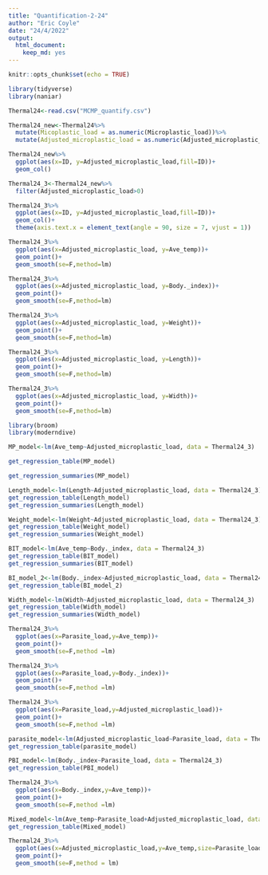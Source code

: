 ```yaml
---
title: "Quantification-2-24"
author: "Eric Coyle"
date: "24/4/2022"
output: 
  html_document: 
    keep_md: yes
---
```


```r
knitr::opts_chunk$set(echo = TRUE)
```

```r
library(tidyverse)
library(naniar)
```
```r
Thermal24<-read.csv("MCMP_quantify.csv")
```

```r
Thermal24_new<-Thermal24%>%
  mutate(Micoplastic_load = as.numeric(Microplastic_load))%>%
  mutate(Adjusted_microplastic_load = as.numeric(Adjusted_microplastic_load))
```
```r
Thermal24_new%>%
  ggplot(aes(x=ID, y=Adjusted_microplastic_load,fill=ID))+
  geom_col()
```

```r
Thermal24_3<-Thermal24_new%>%
  filter(Adjusted_microplastic_load>0)
```

```r
Thermal24_3%>%
  ggplot(aes(x=ID, y=Adjusted_microplastic_load,fill=ID))+
  geom_col()+
  theme(axis.text.x = element_text(angle = 90, size = 7, vjust = 1))
```

```r
Thermal24_3%>%
  ggplot(aes(x=Adjusted_microplastic_load, y=Ave_temp))+
  geom_point()+
  geom_smooth(se=F,method=lm)
```
```r
Thermal24_3%>%
  ggplot(aes(x=Adjusted_microplastic_load, y=Body._index))+
  geom_point()+
  geom_smooth(se=F,method=lm)
```
```r
Thermal24_3%>%
  ggplot(aes(x=Adjusted_microplastic_load, y=Weight))+
  geom_point()+
  geom_smooth(se=F,method=lm)
```
```r
Thermal24_3%>%
  ggplot(aes(x=Adjusted_microplastic_load, y=Length))+
  geom_point()+
  geom_smooth(se=F,method=lm)
```
```r
Thermal24_3%>%
  ggplot(aes(x=Adjusted_microplastic_load, y=Width))+
  geom_point()+
  geom_smooth(se=F,method=lm)
```
```r
library(broom)
library(moderndive)
```


```r
MP_model<-lm(Ave_temp~Adjusted_microplastic_load, data = Thermal24_3)
```

```r
get_regression_table(MP_model)
```
```r
get_regression_summaries(MP_model)
```
```r
Length_model<-lm(Length~Adjusted_microplastic_load, data = Thermal24_3)
get_regression_table(Length_model)
get_regression_summaries(Length_model)
```
```r
Weight_model<-lm(Weight~Adjusted_microplastic_load, data = Thermal24_3)
get_regression_table(Weight_model)
get_regression_summaries(Weight_model)
```



```r
BIT_model<-lm(Ave_temp~Body._index, data = Thermal24_3)
get_regression_table(BIT_model)
get_regression_summaries(BIT_model)
```

```r
BI_model_2<-lm(Body._index~Adjusted_microplastic_load, data = Thermal24_3)
get_regression_table(BI_model_2)
```
```r
Width_model<-lm(Width~Adjusted_microplastic_load, data = Thermal24_3)
get_regression_table(Width_model)
get_regression_summaries(Width_model)
```
```r
Thermal24_3%>%
  ggplot(aes(x=Parasite_load,y=Ave_temp))+
  geom_point()+
  geom_smooth(se=F,method =lm)
```
```r
Thermal24_3%>%
  ggplot(aes(x=Parasite_load,y=Body._index))+
  geom_point()+
  geom_smooth(se=F,method =lm)
```
```r
Thermal24_3%>%
  ggplot(aes(x=Parasite_load,y=Adjusted_microplastic_load))+
  geom_point()+
  geom_smooth(se=F,method =lm)
```
```r
parasite_model<-lm(Adjusted_microplastic_load~Parasite_load, data = Thermal24_3)
get_regression_table(parasite_model)
```
```r
PBI_model<-lm(Body._index~Parasite_load, data = Thermal24_3)
get_regression_table(PBI_model)
```

```r
Thermal24_3%>%
  ggplot(aes(x=Body._index,y=Ave_temp))+
  geom_point()+
  geom_smooth(se=F,method =lm)
```

```r
Mixed_model<-lm(Ave_temp~Parasite_load+Adjusted_microplastic_load, data = Thermal24_3)
get_regression_table(Mixed_model)
```
```r
Thermal24_3%>%
  ggplot(aes(x=Adjusted_microplastic_load,y=Ave_temp,size=Parasite_load))+
  geom_point()+
  geom_smooth(se=F,method = lm)
```


